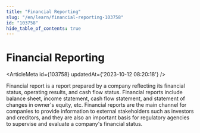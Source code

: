 ```yaml
---
title: "Financial Reporting"
slug: "/en/learn/financial-reporting-103758"
id: "103758"
hide_table_of_contents: true
---
```



# Financial Reporting

<ArticleMeta id={103758} updatedAt={'2023-10-12 08:20:18'} />
<div className='border-solid border-b border-t-0 my-4 border-[var(--ifm-color-gray-300)]' />

Financial report is a report prepared by a company reflecting its financial status, operating results, and cash flow status. Financial reports include balance sheet, income statement, cash flow statement, and statement of changes in owner's equity, etc. Financial reports are the main channel for companies to provide information to external stakeholders such as investors and creditors, and they are also an important basis for regulatory agencies to supervise and evaluate a company's financial status.
